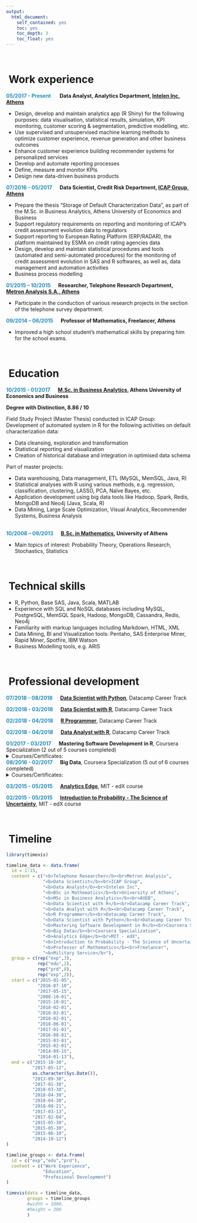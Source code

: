 ```yaml
---
output:
  html_document:
    self_contained: yes
    toc: yes
    toc_depth: 3
    toc_float: yes
---
```


<br>

# <i class="fa fa-briefcase"></i>&nbsp;Work experience

<font color="#218cba"><b>05/2017 - Present</font> &emsp;&nbsp; Data Analyst, Analytics Department,
[Intelen Inc, Athens](https://intelen.com/us/)</b>

* Design, develop and maintain analytics app (R Shiny) for the following purposes: 
data visualisation, statistical results, simulation, KPI monitoring, customer scoring & segmentation, predictive modelling, etc.
* Use supervised and unsupervised machine learning methods to optimize customer experience, revenue generation and other business outcomes
* Enhance customer experience building recommender systems for personalized services
* Develop and automate reporting processes
* Define, measure and monitor KPIs
* Design new data-driven business products

<font color="#218cba"><b>07/2016 - 05/2017</font> &emsp; Data Scientist, Credit Risk Department, [ICAP Group, Athens](https://www.icap.gr/)</b>

* Prepare the thesis "Storage of Default Characterization Data", as part of the M.Sc. in Business Analytics, Athens University of Economics and Business  
* Support regulatory requirements on reporting and monitoring of ICAP's credit assessment evolution data to regulators
* Support reporting to European Rating Platform (ERP/RADAR), the platform maintained by ESMA on credit rating agencies data
* Design, develop and maintain statistical procedures and tools (automated and semi-automated procedures) for the monitoring of credit assessment evolution in SAS and R softwares, as well as, data management and automation activities
* Business process modelling

<font color="#218cba"><b>01/2015 – 10/2015</font> &emsp; Researcher, Telephone Research Department, [Metron Analysis S.A., Athens](https://www.metronanalysis.gr/)</b> 

* Participate in the conduction of various research projects in the section of the telephone survey department.<br> 


<font color="#218cba"><b>09/2014 – 06/2015</font> &emsp; Professor of Mathematics, Freelancer, Athens</b> 

* Improved a high school student’s mathematical skills by preparing him for the school exams.<br> 

<br>

# <i class="fa fa-graduation-cap"></i>&nbsp;Education

<font color="#218cba"><b>10/2015 - 01/2017</font> &emsp; [M.Sc. in Business Analytics](http://analytics.aueb.gr/), Athens University of Economics and Business</b>

<b> Degree with Distinction, 8.86 / 10 </b>

Field Study Project (Master Thesis) conducted in ICAP Group:<br>
Development of automated system in R for the following activities on default characterization data:  

* Data cleansing, exploration and transformation  
* Statistical reporting and visualization  
* Creation of historical database and integration in optimised data schema  

Part of master projects:  

* Data warehousing, Data management, ETL (MySQL, MemSQL, Java, R)  
* Statistical analyses with R using various methods, e.g. regression, classification, clustering,
LASSO, PCA, Naïve Bayes, etc.
* Application development using big data tools like Hadoop, Spark, Redis, MongoDB and
Neo4j (Java, Scala, R)
* Data Mining, Large Scale Optimization, Visual Analytics, Recommender Systems,
Business Analysis<br><br>

<font color="#218cba"><b>10/2008 – 09/2013</font> &emsp; [B.Sc. in Mathematics](http://noether.math.uoa.gr/?set_language=en), University of Athens</b>

* Main topics of interest: Probability Theory, Operations Research, Stochastics, Statistics

<br>

# <i class="fa fa-code"></i>&nbsp;Technical skills

* R, Python, Base SAS, Java, Scala, MATLAB
* Experience with SQL and NoSQL databases including MySQL, PostgreSQL, MemSQL Spark, Hadoop, MongoDB, Cassandra, Redis, Neo4j
* Familiarity with markup languages including Markdown, HTML, XML
* Data Mining, BI and Visualization tools: Pentaho, SAS Enterprise Miner, Rapid Miner, Spotfire, IBM Watson
* Business Modelling tools, e.g. ARIS

<br>

# <i class="fa fa-laptop"></i>&nbsp;Professional development

<font color="#218cba"><b>07/2018 - 08/2018</font> &emsp; [Data Scientist with Python](https://www.datacamp.com/statement-of-accomplishment/track/4250ac2f2e0e499b2e97964c860b0d1ffbe4375e)</b>, Datacamp Career Track

<!-- <font color="#218cba"><b>06/2018 - Present</font> &emsp; Data Scientist with Python</b>, Datacamp Career Track (9 out of 22 courses completed) -->
<!-- <details><summary>Courses/Statements of accomplishment:</summary> -->
<!-- <p> -->
<!-- 1. [Intro to Python for Data Science](https://www.datacamp.com/statement-of-accomplishment/course/d66f750910ba8fbaa55618aa08a235e452b295b9) -->
<!-- 2. [Intermediate Python for Data Science](https://www.datacamp.com/statement-of-accomplishment/course/82d38467dad84013beb9c2c1ff11dc8ab0e5376e) -->
<!-- 3. [Python Data Science Toolbox (Part 1) ](https://www.datacamp.com/statement-of-accomplishment/course/f838418702703ae04bae7d782da545fc491c577a) -->
<!-- 4. [Python Data Science Toolbox (Part 2)](https://www.datacamp.com/statement-of-accomplishment/course/021a139dffb422b6cd51c5f2050b920337d3ae13) -->
<!-- 5. [Importing Data in Python (Part 1) ](https://www.datacamp.com/statement-of-accomplishment/course/0bb10b12d6965e3b7bfe7d95da6e925342357bf3) -->
<!-- 6. [Importing Data in Python (Part 2) ](https://www.datacamp.com/statement-of-accomplishment/course/99b8b80ef50a6775917b0771980e176aeff5ee07) -->
<!-- 7. [Cleaning Data in Python](https://www.datacamp.com/statement-of-accomplishment/course/a240d2f4538d0532e0dda5c86a43cf79086f9da7) -->
<!-- 8. [pandas Foundations](https://www.datacamp.com/statement-of-accomplishment/course/869f96946f3188af23971df509f4bf9e6c6acf43) -->
<!-- 9. [Manipulating DataFrames with pandas](https://www.datacamp.com/statement-of-accomplishment/course/d1c6e0d9610e2c837d74c8abf6f56208bcad7529) -->
<!-- </p> -->
<!-- </details> -->

<font color="#218cba"><b>02/2018 - 03/2018</font> &emsp; [Data Scientist with R](https://www.datacamp.com/statement-of-accomplishment/track/5f3ae4f9295654dfccd7c84862a83dd1fbfea8e7)</b>, Datacamp Career Track

<font color="#218cba"><b>02/2018 - 04/2018</font> &emsp; [R Programmer](https://www.datacamp.com/statement-of-accomplishment/track/65f433e5b296dfbeec46e11abdca8a5fcbad4340)</b>, Datacamp Career Track

<font color="#218cba"><b>02/2018 - 04/2018</font> &emsp; [Data Analyst with R](https://www.datacamp.com/statement-of-accomplishment/track/57a0e342cf5cfc481df8607dc16c053fd8e9dc18)</b>, Datacamp Career Track

<font color="#218cba"><b>01/2017 - 03/2017</font> &emsp; Mastering Software Development in R</b>, Coursera Specialization (2 out of 5 courses completed)
<details><summary>Courses/Certificates:</summary>
<p>
1. [The R Programming Environment](https://www.coursera.org/account/accomplishments/certificate/F4U29KXDFJYX)
2. [Advanced R Programming](https://www.coursera.org/account/accomplishments/certificate/ZT7P5RHVG9ZG)
</p>
</details>

<font color="#218cba"><b>08/2016 - 02/2017</font> &emsp; Big Data</b>, Coursera Specialization (5 out of 6 courses completed)
<details><summary>Courses/Certificates:</summary>
<p>
1. [Introduction to Big Data](https://www.coursera.org/account/accomplishments/certificate/THXQ6KFU8KB4)
2. [Big Data Modeling and Management Systems](https://www.coursera.org/account/accomplishments/certificate/HW3YFAMNXV5Q)
3. [Big Data Integration and Processing](https://www.coursera.org/account/accomplishments/certificate/ZRCZRB22FHBV)
4. [Machine Learning With Big Data](https://www.coursera.org/account/accomplishments/certificate/DXL7WLHFZ4E6)
5. [Graph Analytics for Big Data](https://www.coursera.org/account/accomplishments/certificate/CAQ2PPCD3DA3)
</p>
</details>

<font color="#218cba"><b>03/2015 - 05/2015</font> &emsp; [Analytics Edge](https://verify.edx.org/cert/b346f33c4c934228b6e94154a2a83522)</b>, MIT - edX course

<font color="#218cba"><b>02/2015 - 05/2015</font> &emsp; [Introduction to Probability - The Science of Uncertainty](https://verify.edx.org/cert/3fc4fbc2d4ef463da842cbeedf725d91)</b>, MIT - edX course

<br>


# <i class="fa fa-calendar"></i>&nbsp;Timeline

```r
library(timevis)

timeline_data <- data.frame(
  id = 1:15,
  content = c("<b>Telephone Researcher</b><br>Metron Analysis",
              "<b>Data Scientist</b><br>ICAP Group",
              "<b>Data Analyst</b><br>Intelen Inc",
              "<b>BSc in Mathematics</b><br>University of Athens",
              "<b>MSc in Business Analytics</b><br>AUEB",
              "<b>Data Scientist with R</b><br>Datacamp Career Track",
              "<b>Data Analyst with R</b><br>Datacamp Career Track",
              "<b>R Programmer</b><br>Datacamp Career Track",
              "<b>Data Scientist with Python</b><br>Datacamp Career Track",
              "<b>Mastering Software Development in R</b><br>Coursera Specialization",
              "<b>Big Data</b><br>Coursera Specialization",
              "<b>Analytics Edge</b><br>MIT - edX",
              "<b>Introduction to Probability - The Science of Uncertainty</b><br>MIT - edX",
              "<b>Professor of Mathematics</b><br>Freelancer",
              "<b>Military Service</b>"),
  group = c(rep("exp",3),
            rep("edu",2),
            rep("prd",8),
            rep("exp",2)),
  start = c("2015-01-05",
            "2016-07-10",
            "2017-05-15",
            "2008-10-01",
            "2015-10-01",
            "2018-02-01",
            "2018-02-01",
            "2018-02-01",
            "2018-06-01",
            "2017-01-01",
            "2016-08-01",
            "2015-03-01",
            "2015-02-01",
            "2014-09-15",
            "2014-01-13"),
  end = c("2015-10-30", 
          "2017-05-12",
          as.character(Sys.Date()),
          "2013-09-30",
          "2017-01-30",
          "2018-03-30",
          "2018-04-30",
          "2018-04-30",
          "2018-08-21",
          "2017-03-13",
          "2017-02-04",
          "2015-05-30",
          "2015-05-30",
          "2015-06-10",
          "2014-10-12")
)

timeline_groups <- data.frame(
  id = c("exp","edu","prd"),
  content = c("Work Experience",
              "Education",
              "Profesional Development")
)

timevis(data = timeline_data, 
        groups = timeline_groups 
        #width = 1000, 
        #height = 300
        )
```
